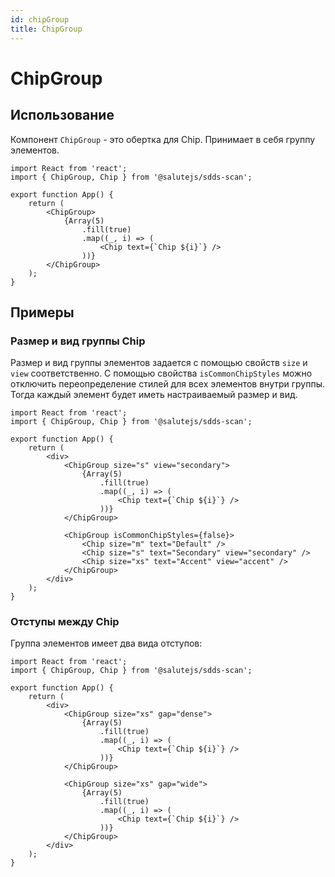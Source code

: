 ```yaml
---
id: chipGroup
title: ChipGroup
---
```



# ChipGroup
<Description name="ChipGroup" />
<PropsTable name="ChipGroup" exclude={['css']} />

## Использование
Компонент `ChipGroup` - это обертка для Chip. Принимает в себя группу элементов.

```tsx live
import React from 'react';
import { ChipGroup, Chip } from '@salutejs/sdds-scan';

export function App() {
    return (
        <ChipGroup>
            {Array(5)
                .fill(true)
                .map((_, i) => (
                    <Chip text={`Chip ${i}`} />
                ))}
        </ChipGroup>
    );
}
```

## Примеры

### Размер и вид группы Chip
Размер и вид группы элементов задается с помощью свойств `size` и `view` соответственно.
С помощью свойства `isCommonChipStyles` можно отключить переопределение стилей для всех элементов внутри группы. 
Тогда каждый элемент будет иметь настраиваемый размер и вид. 

```tsx live
import React from 'react';
import { ChipGroup, Chip } from '@salutejs/sdds-scan';

export function App() {
    return (
        <div>
            <ChipGroup size="s" view="secondary">
                {Array(5)
                    .fill(true)
                    .map((_, i) => (
                        <Chip text={`Chip ${i}`} />
                    ))}
            </ChipGroup>
            
            <ChipGroup isCommonChipStyles={false}>
                <Chip size="m" text="Default" />
                <Chip size="s" text="Secondary" view="secondary" />
                <Chip size="xs" text="Accent" view="accent" />
            </ChipGroup>
        </div>
    );
}
```

### Отступы между Chip

Группа элементов имеет два вида отступов:

```tsx live
import React from 'react';
import { ChipGroup, Chip } from '@salutejs/sdds-scan';

export function App() {
    return (
        <div>
            <ChipGroup size="xs" gap="dense">
                {Array(5)
                    .fill(true)
                    .map((_, i) => (
                        <Chip text={`Chip ${i}`} />
                    ))}
            </ChipGroup>

            <ChipGroup size="xs" gap="wide">
                {Array(5)
                    .fill(true)
                    .map((_, i) => (
                        <Chip text={`Chip ${i}`} />
                    ))}
            </ChipGroup>
        </div>
    );
}
```

